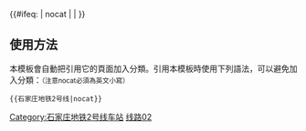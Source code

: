 {{鐵道路線|lua=1|铁道系统=SJZM|
| 模板名稱 = 石家庄地铁2号线
| 名稱 = [[石家庄地铁2号线]]
| 代表色 = {{石家庄地铁颜色|2|s}}
| Logo = 
| 背景顏色 = #FFFFFF
| 車站列表 = style= ~ 柳辛庄 ~ 庄窠·铁道大学 ~ 义堂 ~ 建和桥 ~ 长安公园 ~ 北国商城 ~ 裕华路 ~ 槐中路 ~ 欧韵公园 ~ 元村 ~ 石家庄站 ~ 塔坛 ~ 仓丰路留村 ~ 南位 ~ 嘉华路
}}<includeonly>{{#ifeq: {{{1}}} | nocat | <!--空--> | [[Category:石家庄地铁2号线车站]] }}</includeonly><noinclude>

==使用方法==
本模板會自動把引用它的頁面加入分類。引用本模板時使用下列語法，可以避免加入分類：<small>（注意nocat必須為英文小寫）</small>
 <nowiki>{{</nowiki>石家庄地铁2号线<nowiki>|nocat}}</nowiki>

[[Category:石家庄地铁模板|线路02]]</noinclude>